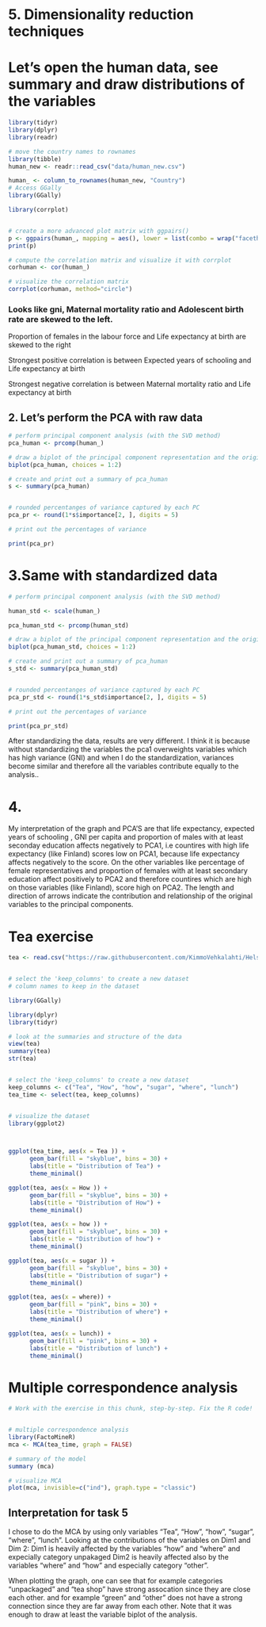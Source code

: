 
# 5. Dimensionality reduction techniques 


# Let's open the human data, see summary and draw distributions of the variables



```r

library(tidyr)
library(dplyr)
library(readr)

# move the country names to rownames
library(tibble)
human_new <- readr::read_csv("data/human_new.csv")

human_ <- column_to_rownames(human_new, "Country")
# Access GGally
library(GGally)

library(corrplot)


# create a more advanced plot matrix with ggpairs()
p <- ggpairs(human_, mapping = aes(), lower = list(combo = wrap("facethist", bins = 20)))
print(p)

# compute the correlation matrix and visualize it with corrplot
corhuman <- cor(human_)

# visualize the correlation matrix
corrplot(corhuman, method="circle")
```

### Looks like gni, Maternal mortality ratio and Adolescent birth rate are skewed to the left.
Proportion of females in the labour force and Life expectancy at birth are skewed to the right

Strongest positive correlation is between Expected years of schooling and Life expectancy at birth

Strongest negative correlation is between Maternal mortality ratio and Life expectancy at birth



## 2. Let's perform the PCA with raw data
```r


# perform principal component analysis (with the SVD method)
pca_human <- prcomp(human_)

# draw a biplot of the principal component representation and the original variables
biplot(pca_human, choices = 1:2)

# create and print out a summary of pca_human
s <- summary(pca_human)


# rounded percentanges of variance captured by each PC
pca_pr <- round(1*s$importance[2, ], digits = 5)

# print out the percentages of variance

print(pca_pr)


```


# 3.Same with standardized data


```r


# perform principal component analysis (with the SVD method)

human_std <- scale(human_)

pca_human_std <- prcomp(human_std)

# draw a biplot of the principal component representation and the original variables
biplot(pca_human_std, choices = 1:2)

# create and print out a summary of pca_human
s_std <- summary(pca_human_std)


# rounded percentanges of variance captured by each PC
pca_pr_std <- round(1*s_std$importance[2, ], digits = 5)

# print out the percentages of variance

print(pca_pr_std)


```
After standardizing the data, results are very different. I think it is because without standardizing the variables the pca1 overweights variables which has high variance (GNI) and when I do the standardization, variances become similar and therefore all the variables contribute equally to the analysis..

# 4.

My interpretation of the graph and PCA'S are that life expectancy, expected years of schooling , GNI per capita and proportion of males with at least seconday education affects negatively to PCA1, i.e countires with high life expectancy (like Finland) scores low on PCA1, because life expectancy affects negatively to the score. On the other variables like percentage of female representatives and proportion of females with at least secondary education affect positively to PCA2 and therefore countires which are high on those variables (like Finland), score high on PCA2.  The length and direction of arrows indicate the contribution and relationship of the original variables to the principal components.


# Tea exercise

```r
tea <- read.csv("https://raw.githubusercontent.com/KimmoVehkalahti/Helsinki-Open-Data-Science/master/datasets/tea.csv", stringsAsFactors = TRUE)


# select the 'keep_columns' to create a new dataset
# column names to keep in the dataset

library(GGally)

library(dplyr)
library(tidyr)

# look at the summaries and structure of the data
view(tea)
summary(tea)
str(tea)


# select the 'keep_columns' to create a new dataset
keep_columns <- c("Tea", "How", "how", "sugar", "where", "lunch")
tea_time <- select(tea, keep_columns)


# visualize the dataset
library(ggplot2)




```



```r
ggplot(tea_time, aes(x = Tea )) +
      geom_bar(fill = "skyblue", bins = 30) +
      labs(title = "Distribution of Tea") +
      theme_minimal()
```

```r
ggplot(tea, aes(x = How )) +
      geom_bar(fill = "skyblue", bins = 30) +
      labs(title = "Distribution of How") +
      theme_minimal()
```

```r
ggplot(tea, aes(x = how )) +
      geom_bar(fill = "skyblue", bins = 30) +
      labs(title = "Distribution of how") +
      theme_minimal()
```

```r
ggplot(tea, aes(x = sugar )) +
      geom_bar(fill = "skyblue", bins = 30) +
      labs(title = "Distribution of sugar") +
      theme_minimal()
```
```r
ggplot(tea, aes(x = where)) +
      geom_bar(fill = "pink", bins = 30) +
      labs(title = "Distribution of where") +
      theme_minimal()

```


```r
ggplot(tea, aes(x = lunch)) +
      geom_bar(fill = "pink", bins = 30) +
      labs(title = "Distribution of lunch") +
      theme_minimal()
```

# Multiple correspondence analysis

```r
# Work with the exercise in this chunk, step-by-step. Fix the R code!


# multiple correspondence analysis
library(FactoMineR)
mca <- MCA(tea_time, graph = FALSE)

# summary of the model
summary (mca)

# visualize MCA
plot(mca, invisible=c("ind"), graph.type = "classic")

```


## Interpretation for task 5
I chose to do the MCA by using only variables "Tea", "How", "how", "sugar", "where", "lunch". Looking at the contributions of the variables on Dim1 and Dim 2:
Dim1 is heavily affected by the variables "how" and "where" and expecially category unpakaged
Dim2 is heavily affected also by the variables "where" and "how" and especially category "other".

When plotting the graph, one can see that for example categories "unpackaged" and "tea shop" have strong assocation since they are close each other. and for example "green" and "other" does not have a strong connection since they are far away from each other. Note that it was enough to draw at least the variable biplot of the analysis.


